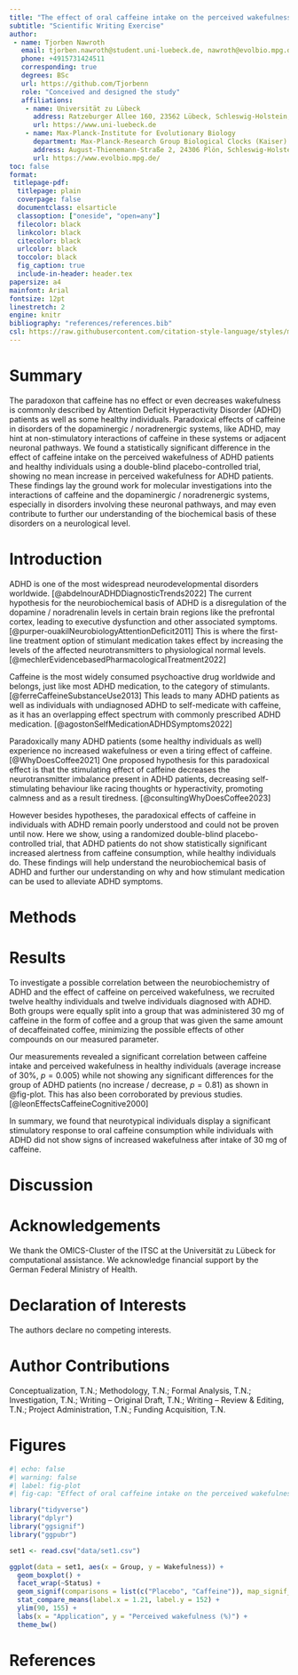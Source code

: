 ```yaml
---
title: "The effect of oral caffeine intake on the perceived wakefulness in individuals with and without ADHD"
subtitle: "Scientific Writing Exercise"
author:
 - name: Tjorben Nawroth
   email: tjorben.nawroth@student.uni-luebeck.de, nawroth@evolbio.mpg.de
   phone: +4915731424511
   corresponding: true
   degrees: BSc
   url: https://github.com/Tjorbenn
   role: "Conceived and designed the study"
   affiliations:
    - name: Universität zu Lübeck
      address: Ratzeburger Allee 160, 23562 Lübeck, Schleswig-Holstein, Germany
      url: https://www.uni-luebeck.de
    - name: Max-Planck-Institute for Evolutionary Biology
      department: Max-Planck-Research Group Biological Clocks (Kaiser)
      address: August-Thienemann-Straße 2, 24306 Plön, Schleswig-Holstein, Germany
      url: https://www.evolbio.mpg.de/ 
toc: false
format:
 titlepage-pdf:
  titlepage: plain
  coverpage: false
  documentclass: elsarticle
  classoption: ["oneside", "open=any"]
  filecolor: black
  linkcolor: black
  citecolor: black
  urlcolor: black
  toccolor: black
  fig_caption: true
  include-in-header: header.tex
papersize: a4
mainfont: Arial
fontsize: 12pt
linestretch: 2
engine: knitr
bibliography: "references/references.bib"
csl: https://raw.githubusercontent.com/citation-style-language/styles/master/elsevier-harvard.csl
---
```


\linenumbers

# Summary
The paradoxon that caffeine has no effect or even decreases wakefulness is commonly described by Attention Deficit Hyperactivity Disorder (ADHD) patients as well as some healthy individuals.
Paradoxical effects of caffeine in disorders of the dopaminergic / noradrenergic systems, like ADHD, may hint at non-stimulatory interactions of caffeine in these systems or adjacent neuronal pathways.
We found a statistically significant difference in the effect of caffeine intake on the perceived wakefulness of ADHD patients and healthy individuals using a double-blind placebo-controlled trial, showing no mean increase in perceived wakefulness for ADHD patients.
These findings lay the ground work for molecular investigations into the interactions of caffeine and the dopaminergic / noradrenergic systems, especially in disorders involving these neuronal pathways, and may even contribute to further our understanding of the biochemical basis of these disorders on a neurological level.

# Introduction
ADHD is one of the most widespread neurodevelopmental disorders worldwide. [@abdelnourADHDDiagnosticTrends2022]
The current hypothesis for the neurobiochemical basis of ADHD is a disregulation of the dopamine / noradrenalin levels in certain brain regions like the prefrontal cortex, leading to executive dysfunction and other associated symptoms. [@purper-ouakilNeurobiologyAttentionDeficit2011]
This is where the first-line treatment option of stimulant medication takes effect by increasing the levels of the affected neurotransmitters to physiological normal levels. [@mechlerEvidencebasedPharmacologicalTreatment2022]

Caffeine is the most widely consumed psychoactive drug worldwide and belongs, just like most ADHD medication, to the category of stimulants. [@ferreCaffeineSubstanceUse2013]
This leads to many ADHD patients as well as individuals with undiagnosed ADHD to self-medicate with caffeine, as it has an overlapping effect spectrum with commonly prescribed ADHD medication. [@agostonSelfMedicationADHDSymptoms2022]

Paradoxically many ADHD patients (some healthy individuals as well) experience no increased wakefulness or even a tiring effect of caffeine. [@WhyDoesCoffee2021]
One proposed hypothesis for this paradoxical effect is that the stimulating effect of caffeine decreases the neurotransmitter imbalance present in ADHD patients, decreasing self-stimulating behaviour like racing thoughts or hyperactivity, promoting calmness and as a result tiredness. [@consultingWhyDoesCoffee2023]

However besides hypotheses, the paradoxical effects of caffeine in individuals with ADHD remain poorly understood and could not be proven until now.
Here we show, using a randomized double-blind placebo-controlled trial, that ADHD patients do not show statistically significant increased alertness from caffeine consumption, while healthy individuals do.
These findings will help understand the neurobiochemical basis of ADHD and further our understanding on why and how stimulant medication can be used to alleviate ADHD symptoms.

# Methods

# Results

To investigate a possible correlation between the neurobiochemistry of ADHD and
the effect of caffeine on perceived wakefulness, we recruited twelve healthy
individuals and twelve individuals diagnosed with ADHD. Both groups were equally
split into a group that was administered 30 mg of caffeine in the form of coffee
and a group that was given the same amount of decaffeinated coffee, minimizing
the possible effects of other compounds on our measured parameter.

Our measurements revealed a significant correlation between caffeine intake and
perceived wakefulness in healthy individuals (average increase of $30 \%$, $p =
0.005$) while not showing any significant differences for the group of ADHD
patients (no increase / decrease, $p = 0.81$) as shown in @fig-plot. This has
also been corroborated by previous studies. [@leonEffectsCaffeineCognitive2000]

In summary, we found that neurotypical individuals display a significant
stimulatory response to oral caffeine consumption while individuals with ADHD
did not show signs of increased wakefulness after intake of 30 mg of caffeine.

# Discussion

# Acknowledgements
We thank the OMICS-Cluster of the ITSC at the Universität zu Lübeck for computational assistance.
We acknowledge financial support by the German Federal Ministry of Health.

# Declaration of Interests

The authors declare no competing interests.

# Author Contributions
Conceptualization, T.N.; Methodology, T.N.; Formal Analysis, T.N.; Investigation,
T.N.; Writing – Original Draft, T.N.; Writing – Review & Editing, T.N.; Project
Administration, T.N.; Funding Acquisition, T.N.

# Figures {.appendix}

```r
#| echo: false
#| warning: false
#| label: fig-plot
#| fig-cap: "Effect of oral caffeine intake on the perceived wakefulness of healthy individuals and ADHD patients. Caffeine group was administered 30 mg of caffeine in form of coffee. Placebo group was administered decaffeinated coffee. 100% perceived wakefulness corresponds to normal wake alertness. Twelve individuals in each health status group. Six individuals per application. NS. = Not significant (P > 0.05); ** = Significant (P <= 0.01)"

library("tidyverse")
library("dplyr")
library("ggsignif")
library("ggpubr")

set1 <- read.csv("data/set1.csv")

ggplot(data = set1, aes(x = Group, y = Wakefulness)) +
  geom_boxplot() +
  facet_wrap(~Status) +
  geom_signif(comparisons = list(c("Placebo", "Caffeine")), map_signif_level = TRUE, tip_length = 0.1, y_position = 142) +
  stat_compare_means(label.x = 1.21, label.y = 152) +
  ylim(90, 155) +
  labs(x = "Application", y = "Perceived wakefulness (%)") + 
  theme_bw()
```

# References
